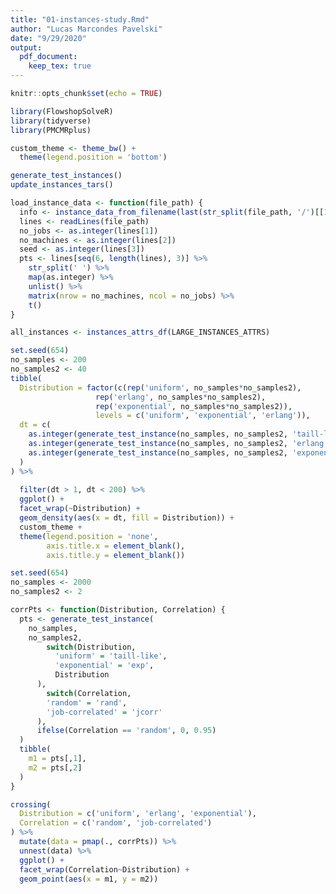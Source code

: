 ```yaml
---
title: "01-instances-study.Rmd"
author: "Lucas Marcondes Pavelski"
date: "9/29/2020"
output: 
  pdf_document:
    keep_tex: true
---
```


```r
knitr::opts_chunk$set(echo = TRUE)

library(FlowshopSolveR)
library(tidyverse)
library(PMCMRplus)

custom_theme <- theme_bw() +
  theme(legend.position = 'bottom')
```

```r
generate_test_instances()
update_instances_tars()
```


```r
load_instance_data <- function(file_path) {
  info <- instance_data_from_filename(last(str_split(file_path, '/')[[1]]))
  lines <- readLines(file_path)
  no_jobs <- as.integer(lines[1])
  no_machines <- as.integer(lines[2])
  seed <- as.integer(lines[3])
  pts <- lines[seq(6, length(lines), 3)] %>%
    str_split(' ') %>%
    map(as.integer) %>%
    unlist() %>%
    matrix(nrow = no_machines, ncol = no_jobs) %>%
    t()
}

all_instances <- instances_attrs_df(LARGE_INSTANCES_ATTRS)
```

```r
set.seed(654)
no_samples <- 200
no_samples2 <- 40
tibble(
  Distribution = factor(c(rep('uniform', no_samples*no_samples2), 
                   rep('erlang', no_samples*no_samples2), 
                   rep('exponential', no_samples*no_samples2)), 
                   levels = c('uniform', 'exponential', 'erlang')),
  dt = c(
    as.integer(generate_test_instance(no_samples, no_samples2, 'taill-like', corr = 'rand', corv = 0)),
    as.integer(generate_test_instance(no_samples, no_samples2, 'erlang', corr = 'rand', corv = 0)),
    as.integer(generate_test_instance(no_samples, no_samples2, 'exponential', corr = 'rand', corv = 0))
  )
) %>%
  
  filter(dt > 1, dt < 200) %>%
  ggplot() +
  facet_wrap(~Distribution) +
  geom_density(aes(x = dt, fill = Distribution)) +
  custom_theme +
  theme(legend.position = 'none', 
        axis.title.x = element_blank(), 
        axis.title.y = element_blank())

```

```r
set.seed(654)
no_samples <- 2000
no_samples2 <- 2

corrPts <- function(Distribution, Correlation) {
  pts <- generate_test_instance(
    no_samples, 
    no_samples2,
        switch(Distribution,
          'uniform' = 'taill-like',
          'exponential' = 'exp',
          Distribution
      ),
        switch(Correlation,
        'random' = 'rand',
        'job-correlated' = 'jcorr'
      ),
      ifelse(Correlation == 'random', 0, 0.95)
  )
  tibble(
    m1 = pts[,1],
    m2 = pts[,2]
  )
}

crossing(
  Distribution = c('uniform', 'erlang', 'exponential'),
  Correlation = c('random', 'job-correlated')
) %>%
  mutate(data = pmap(., corrPts)) %>%
  unnest(data) %>%
  ggplot() +
  facet_wrap(Correlation~Distribution) +
  geom_point(aes(x = m1, y = m2))

```

